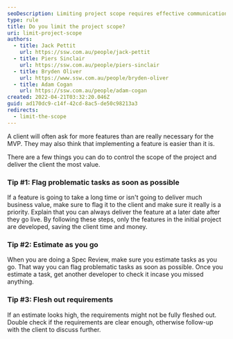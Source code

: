 ```yaml
---
seoDescription: Limiting project scope requires effective communication and estimation to deliver maximum value to clients.
type: rule
title: Do you limit the project scope?
uri: limit-project-scope
authors:
  - title: Jack Pettit
    url: https://ssw.com.au/people/jack-pettit
  - title: Piers Sinclair
    url: https://ssw.com.au/people/piers-sinclair
  - title: Bryden Oliver
    url: https://www.ssw.com.au/people/bryden-oliver
  - title: Adam Cogan
    url: https://ssw.com.au/people/adam-cogan
created: 2022-04-21T03:32:20.046Z
guid: ad170dc9-c14f-42cd-8ac5-de50c98213a3
redirects:
  - limit-the-scope
---
```


A client will often ask for more features than are really necessary for the MVP. They may also think that implementing a feature is easier than it is.

There are a few things you can do to control the scope of the project and deliver the client the most value.
### Tip #1: Flag problematic tasks as soon as possible

If a feature is going to take a long time or isn't going to deliver much business value, make sure to flag it to the client and make sure it really is a priority. Explain that you can always deliver the feature at a later date after they go live. By following these steps, only the features in the initial project are developed, saving the client time and money.

### Tip #2: Estimate as you go

When you are doing a Spec Review, make sure you estimate tasks as you go. That way you can flag problematic tasks as soon as possible. Once you estimate a task, get another developer to check it incase you missed anything.

### Tip #3: Flesh out requirements

If an estimate looks high, the requirements might not be fully fleshed out. Double check if the requirements are clear enough, otherwise follow-up with the client to discuss further.